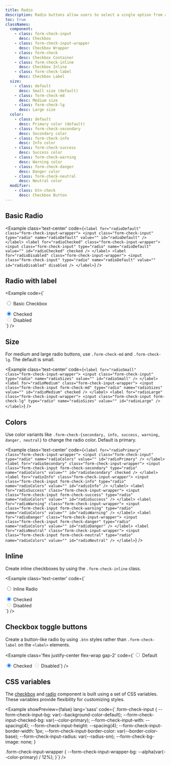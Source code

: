 ```yaml
---
title: Radio
description: Radio buttons allow users to select a single option from a set, ensuring that only one choice can be active at a time.
toc: true
classNames:
  component:
    - class: form-check-input
      desc: Checkbox 
    - class: form-check-input-wrapper
      desc: Checkbox Wrapper
    - class: form-check
      desc: Checkbox Container
    - class: form-check-inline
      desc: Checkbox Inline
    - class: form-check-label
      desc: Checkbox Label
  size:
    - class: default
      desc: Small size (default)
    - class: form-check-md
      desc: Medium size
    - class: form-check-lg
      desc: Large size
  color:
    - class: default
      desc: Primary color (default)
    - class: form-check-secondary
      desc: Secondary color
    - class: form-check-info
      desc: Info color
    - class: form-check-success
      desc: Success color
    - class: form-check-warning
      desc: Warning color
    - class: form-check-danger
      desc: Danger color
    - class: form-check-neutral
      desc: Neutral color
  modifier:
    - class: btn-check
      desc: Checkbox Button
---
```


## Basic Radio

<Example class='text-center' code={`<label for="radioDefault" class="form-check-input-wrapper">
    <input class="form-check-input" type="radio" name="radioDefault" value="" id="radioDefault" />
  </label>
  <label for="radioChecked" class="form-check-input-wrapper">
    <input class="form-check-input" type="radio" name="radioDefault" value="" id="radioChecked" checked />
  </label>
  <label for="radioDisabled" class="form-check-input-wrapper">
    <input class="form-check-input" type="radio" name="radioDefault" value="" id="radioDisabled" disabled />
  </label>`} />

## Radio with label

<Example code={`<div class="form-check">
    <label for="radioDefaultLabel" class="form-check-input-wrapper">
      <input class="form-check-input" type="radio" name="radioDefaultLabel" value="" id="radioDefaultLabel" />
    </label>
    <label for="radioDefaultLabel" class="form-check-label">Basic Checkbox</label>
  </div>
  <div class="form-check">
    <label for="radioCheckedLabel" class="form-check-input-wrapper">
      <input class="form-check-input" type="radio" name="radioDefaultLabel" value="" id="radioCheckedLabel" checked />
    </label>
    <label for="radioCheckedLabel" class="form-check-label">Checked</label>
  </div>
  <div class="form-check">
    <label for="radioDisabledLabel" class="form-check-input-wrapper">
      <input class="form-check-input" type="radio" name="radioDefaultLabel" value="" id="radioDisabledLabel" disabled />
    </label>
    <label for="radioDisabledLabel" class="form-check-label">Disabled</label>
  </div>`} />

## Size

For medium and large radio buttons, use `.form-check-md` and `.form-check-lg`. The default is small.

<Example class='text-center' code={`<label for="radioSmall" class="form-check-input-wrapper">
    <input class="form-check-input" type="radio" name="radioSizes" value="" id="radioSmall" />
  </label>
  <label for="radioMedium" class="form-check-input-wrapper">
    <input class="form-check-input form-check-md" type="radio" name="radioSizes" value="" id="radioMedium" checked />
  </label>
  <label for="radioLarge" class="form-check-input-wrapper">
    <input class="form-check-input form-check-lg" type="radio" name="radioSizes" value="" id="radioLarge" />
  </label>`} />

## Colors

Use color variants like `.form-check-{secondary, info, success, warning, danger, neutral}` to change the radio color. Default is primary.

<Example class='text-center' code={`<label for="radioPrimary" class="form-check-input-wrapper">
    <input class="form-check-input" type="radio" name="radioColors" value="" id="radioPrimary" />
  </label>
  <label for="radioSecondary" class="form-check-input-wrapper">
    <input class="form-check-input form-check-secondary" type="radio" name="radioColors" value="" id="radioSecondary" checked />
  </label>
  <label for="radioInfo" class="form-check-input-wrapper">
    <input class="form-check-input form-check-info" type="radio" name="radioColors" value="" id="radioInfo" />
  </label>
  <label for="radioSuccess" class="form-check-input-wrapper">
    <input class="form-check-input form-check-success" type="radio" name="radioColors" value="" id="radioSuccess" />
  </label>
  <label for="radioWarning" class="form-check-input-wrapper">
    <input class="form-check-input form-check-warning" type="radio" name="radioColors" value="" id="radioWarning" />
  </label>
  <label for="radioDanger" class="form-check-input-wrapper">
    <input class="form-check-input form-check-danger" type="radio" name="radioColors" value="" id="radioDanger" />
  </label>
  <label for="radioNeutral" class="form-check-input-wrapper">
    <input class="form-check-input form-check-neutral" type="radio" name="radioColors" value="" id="radioNeutral" />
  </label>`} />

## Inline

Create inline checkboxes by using the `.form-check-inline` class.

<Example class='text-center' code={`<div class="form-check-inline">
    <label for="radioInline" class="form-check-input-wrapper">
      <input class="form-check-input" type="radio" name="inlineRadio" value="" id="radioInline" />
    </label>
    <label for="radioInline" class="form-check-label">Inline Radio</label>
  </div>
  <div class="form-check-inline">
    <label for="inlineChecked" class="form-check-input-wrapper">
      <input class="form-check-input" type="radio" name="inlineRadio" value="" id="inlineChecked" checked />
    </label>
    <label for="inlineChecked" class="form-check-label">Checked</label>
  </div>
  <div class="form-check-inline">
    <label for="inlineDisabled" class="form-check-input-wrapper">
      <input class="form-check-input" type="radio" name="inlineRadio" value="" id="inlineDisabled" disabled />
    </label>
    <label for="inlineDisabled" class="form-check-label">Disabled</label>
  </div>`} />

## Checkbox toggle buttons

Create a button-like radio by using `.btn` styles rather than `.form-check-label` on the `<label>` elements.

<Example class='flex justify-center flex-wrap gap-2' code={`<input class="btn-check" type="radio" name="radioBtnExample" value="" id="radioBtnDefault" />
  <label for="radioBtnDefault" class="btn btn-primary">Default</label>

  <input class="btn-check" type="radio" name="radioBtnExample" value="" id="radioBtnChecked" checked />
  <label for="radioBtnChecked" class="btn btn-primary">Checked</label>

  <input class="btn-check" type="radio" name="radioBtnExample" value="" id="radioBtnDisabled" disabled />
  <label for="radioBtnDisabled" class="btn btn-primary">Disabled</label>`} />

## CSS variables

The [checkbox](/docs/components/checkbox) and [radio](/docs/components/radio) component is built using a set of CSS variables. These variables provide flexibility for customizing styles.

<Example showPreview={false} lang='sass' 
  code={`.form-check-input {
    --form-check-input-bg: var(--background-color-default);
    --form-check-input-checked-bg: var(--color-primary);
    --form-check-input-with: --spacing(4);
    --form-check-input-height: --spacing(4);
    --form-check-input-border-width: 1px;
    --form-check-input-border-color: var(--border-color-base);
    --form-check-input-radius: var(--radius-sm);
    --form-check-bg-image: none;
  }
  
  .form-check-input-wrapper {
    --form-check-input-wrapper-bg: --alpha(var(--color-primary) / 12%);
  }`} />
